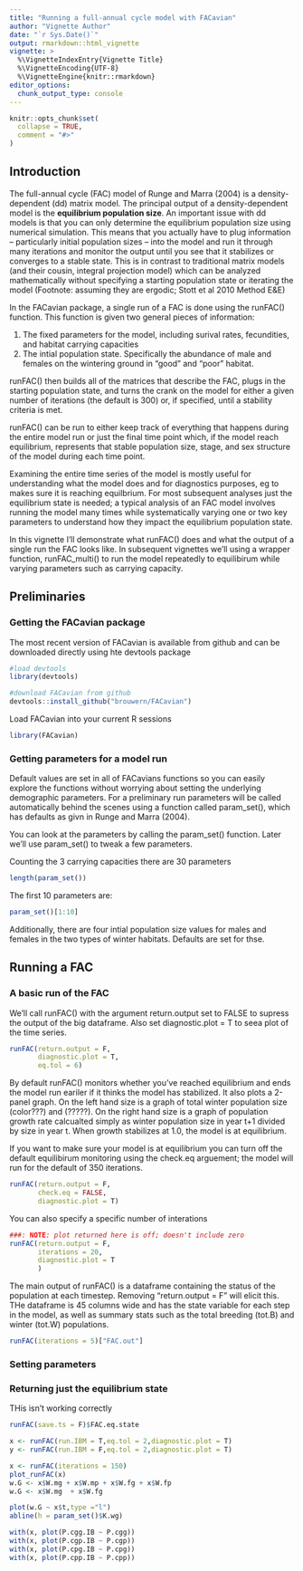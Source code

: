 ```yaml
---
title: "Running a full-annual cycle model with FACavian"
author: "Vignette Author"
date: "`r Sys.Date()`"
output: rmarkdown::html_vignette
vignette: >
  %\VignetteIndexEntry{Vignette Title}
  %\VignetteEncoding{UTF-8}
  %\VignetteEngine{knitr::rmarkdown}
editor_options: 
  chunk_output_type: console
---
```


```r
knitr::opts_chunk$set(
  collapse = TRUE,
  comment = "#>"
)
```


## Introduction

The full-annual cycle (FAC) model of Runge and Marra (2004) is a density-dependent (dd) matrix model.  The principal output of a density-dependent model is the **equilibrium population size**.  An important issue with dd models is that you can only determine the equilibrium population size using numerical simulation.  This means that you actually have to plug information -- particularly initial population sizes -- into the model and run it through many iterations  and monitor the output until you see that it stabilizes or converges to a stable state. This is in contrast to traditional matrix models (and their cousin, integral projection model) which can be analyzed mathematically without specifying a starting population state or iterating the model (Footnote: assuming they are ergodic; Stott et al 2010 Method E&E)

In the FACavian package, a single run of a FAC is done using the runFAC() function.  This function is given two general pieces of information:

1. The fixed parameters for the model, including surival rates, fecundities, and habitat carrying capacities
1. The intial population state.  Specifically the abundance of male and females on the wintering ground in "good" and "poor" habitat.

runFAC() then builds all of the matrices that describe the FAC, plugs in the starting population state, and turns the crank on the model for either a given number of iterations (the default is 300) or, if specified, until a stability criteria is met.  

runFAC() can be run to either keep track of everything that happens during the entire model run or just the final time point which, if the model reach equilibrium, represents that stable population size, stage, and sex structure of the model during each time point.

Examining the entire time series of the model is mostly useful for understanding what the model does and for diagnostics purposes, eg to makes sure it is reaching equilbrium.  For most subsequent analyses just the equilibrium state is needed; a typical analysis of an FAC model involves running the model many times while systematically varying one or two key parameters to understand how they impact the equilibrium population state.

In this vignette I'll demonstrate what runFAC() does and what the output of a single run the FAC looks like.  In subsequent vignettes we'll using a wrapper function, runFAC_multi() to run the model repeatedly to equilibirum while varying parameters such as carrying capacity.


## Preliminaries

### Getting the FACavian package

The most recent version of FACavian is available from github and can be downloaded directly using hte devtools package
```r
#load devtools
library(devtools)

#download FACavian from github
devtools::install_github("brouwern/FACavian")


```


Load FACavian into your current R sessions
```r
library(FACavian)
```



### Getting parameters for a model run

Default values are set in all of FACavians functions so you can easily explore the functions without worrying about setting the underlying demographic parameters.  For a preliminary run parameters will be called automatically behind the scenes using a function called param_set(), which has defaults as givn in Runge and Marra (2004).  

You can look at the parameters by calling the param_set() function.  Later we'll use param_set() to tweak a few parameters.

Counting the 3 carrying capacities there are 30 parameters
```r
length(param_set())
```


The first 10 parameters are:
```r
param_set()[1:10]
```


Additionally, there are four intial population size values for males and females in the two types of winter habitats.  Defaults are set for thse.

## Running a FAC

### A basic run of the FAC

We'll call runFAC() with the argument return.output set to FALSE to supress the output of the big dataframe.  Also set diagnostic.plot = T to seea plot of the time series.
```r
runFAC(return.output = F, 
       diagnostic.plot = T, 
       eq.tol = 6)
```

By default runFAC() monitors whether you've reached equilibrium and ends the model run eariler if it thinks the model has stabilized.  It also plots a 2-panel graph.  On the left hand size is a graph of total winter population size (color???) and (?????).  On the right hand size is a graph of population growth rate calcualted simply as winter population size in year t+1 divided by size in year t.  When growth stabilizes at 1.0, the model is at equilibrium.

If you want to make sure your model is at equilibrium you can turn off the default equilibirum monitoring using the check.eq arguement; the model will run for the default of 350 iterations.

```r
runFAC(return.output = F,
       check.eq = FALSE,
       diagnostic.plot = T)
```

You can also specify a specific number of interations
```r
###: NOTE: plot returned here is off; doesn't include zero
runFAC(return.output = F,
       iterations = 20,
       diagnostic.plot = T
       )
```


The main output of runFAC() is a dataframe containing the status of the population at each timestep. Removing "return.output = F" will elicit this.  THe dataframe is 45 columns wide and has the state variable for each step in the model, as well as summary stats such as the total breeding (tot.B) and  winter (tot.W) populations.

```r
runFAC(iterations = 5)["FAC.out"]
```


### Setting parameters

### Returning just the equilibrium state


THis isn't working correctly


```r
runFAC(save.ts = F)$FAC.eq.state
```


```r
x <- runFAC(run.IBM = T,eq.tol = 2,diagnostic.plot = T)
y <- runFAC(run.IBM = F,eq.tol = 2,diagnostic.plot = T)
```





```r
x <- runFAC(iterations = 150)
plot_runFAC(x)
w.G <- x$W.mg + x$W.mp + x$W.fg + x$W.fp
w.G <- x$W.mg  + x$W.fg 

plot(w.G ~ x$t,type ="l")
abline(h = param_set()$K.wg)

with(x, plot(P.cgg.IB ~ P.cgg))
with(x, plot(P.cgp.IB ~ P.cgp))
with(x, plot(P.cpg.IB ~ P.cpg))
with(x, plot(P.cpp.IB ~ P.cpp))


```

